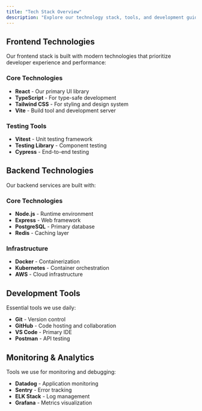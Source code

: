 ```yaml
---
title: "Tech Stack Overview"
description: "Explore our technology stack, tools, and development guidelines."
---
```


## Frontend Technologies

Our frontend stack is built with modern technologies that prioritize developer experience and performance:

### Core Technologies

- **React** - Our primary UI library
- **TypeScript** - For type-safe development
- **Tailwind CSS** - For styling and design system
- **Vite** - Build tool and development server

### Testing Tools

- **Vitest** - Unit testing framework
- **Testing Library** - Component testing
- **Cypress** - End-to-end testing

## Backend Technologies

Our backend services are built with:

### Core Technologies

- **Node.js** - Runtime environment
- **Express** - Web framework
- **PostgreSQL** - Primary database
- **Redis** - Caching layer

### Infrastructure

- **Docker** - Containerization
- **Kubernetes** - Container orchestration
- **AWS** - Cloud infrastructure

## Development Tools

Essential tools we use daily:

- **Git** - Version control
- **GitHub** - Code hosting and collaboration
- **VS Code** - Primary IDE
- **Postman** - API testing

## Monitoring & Analytics

Tools we use for monitoring and debugging:

- **Datadog** - Application monitoring
- **Sentry** - Error tracking
- **ELK Stack** - Log management
- **Grafana** - Metrics visualization
